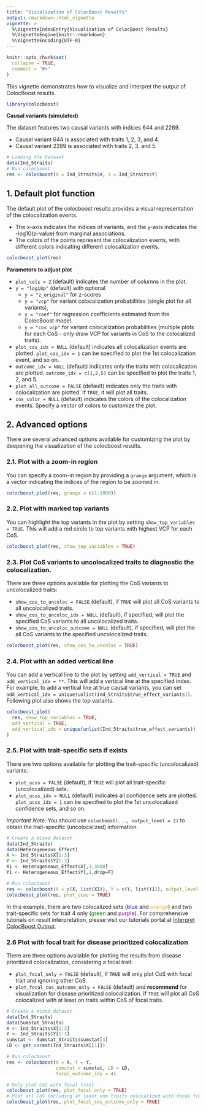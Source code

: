 ```yaml
---
title: "Visualization of ColocBoost Results"
output: rmarkdown::html_vignette
vignette: >
  %\VignetteIndexEntry{Visualization of ColocBoost Results}
  %\VignetteEngine{knitr::rmarkdown}
  %\VignetteEncoding{UTF-8}
---
```


```r
knitr::opts_chunk$set(
  collapse = TRUE,
  comment = "#>"
)
```

This vignette demonstrates how to visualize and interpret the output of ColocBoost results.

```r
library(colocboost)
```

**Causal variants (simulated)**

The dataset features two causal variants with indices 644 and 2289.

- Causal variant 644 is associated with traits 1, 2, 3, and 4.
- Causal variant 2289 is associated with traits 2, 3, and 5.

```r
# Loading the Dataset
data(Ind_5traits)
# Run colocboost 
res <- colocboost(X = Ind_5traits$X, Y = Ind_5traits$Y)
```

## 1. Default plot function

The default plot of the colocboost results provides a visual representation of the colocalization events.

- The x-axis indicates the indices of variants, and the y-axis indicates the -log10(p-value) from marginal associations.
- The colors of the points represent the colocalization events, with different colors indicating different colocalization events.

```r
colocboost_plot(res)
```

**Parameters to adjust plot**

- `plot_cols = 2` (default) indicates the number of columns in the plot.
- `y = "log10p"` (default) with optional 
    - `y = "z_original"` for z-scores
    - `y = "vcp"` for variant colocalization probabilities (single plot for all variants),
    - `y = "coef"` for regression coefficients estimated from the ColocBoost model.
    - `y = "cos_vcp"` for variant colocalization probabilities (multiple plots for each CoS - only draw VCP for variants in CoS to the colocalized traits).
- `plot_cos_idx = NULL` (default) indicates all colocalization events are plotted. `plot_cos_idx = 1` can be specified to plot the 1st colocalization event, and so on.
- `outcome_idx = NULL` (default) indicates only the traits with colocalization are plotted. `outcome_idx = c(1,2,5)` can be specified to plot the traits 1, 2, and 5.
- `plot_all_outcome = FALSE` (default) indicates only the traits with colocalization are plotted. If `TRUE`, it will plot all traits.
- `cos_color = NULL` (default) indicates the colors of the colocalization events. Specify a vector of colors to customize the plot.


## 2. Advanced options

There are several advanced options available for customizing the plot by deepening the visualization of the colocboost results.

### 2.1. Plot with a zoom-in region

You can specify a zoom-in region by providing a `grange` argument, which is a vector indicating the indices of the region to be zoomed in.

```r
colocboost_plot(res, grange = c(1:1000))
```


### 2.2. Plot with marked top variants

You can highlight the top variants in the plot by setting `show_top_variables = TRUE`. This will add a red circle to top variants with highest VCP for each CoS.

```r
colocboost_plot(res, show_top_variables = TRUE)
```


### 2.3. Plot CoS variants to uncolocalized traits to diagnostic the colocalization.

There are three options available for plotting the CoS variants to uncolocalized traits:

- `show_cos_to_uncoloc = FALSE` (default), if `TRUE` will plot all CoS variants to all uncolocalized traits.
- `show_cos_to_uncoloc_idx = NULL` (default), if specified, will plot the specified CoS variants to all uncolocalized traits.
- `show_cos_to_uncoloc_outcome = NULL` (default), if specified, will plot the all CoS variants to the specified uncolocalized traits.

```r
colocboost_plot(res, show_cos_to_uncoloc = TRUE)
```

### 2.4. Plot with an added vertical line

You can add a vertical line to the plot by setting `add_vertical = TRUE` and `add_vertical_idx = **`. This will add a vertical line at the specified index.
For example, to add a vertical line at true causal variants, you can set `add_vertical_idx = unique(unlist(Ind_5traits$true_effect_variants))`.
Following plot also shows the top variants.


```r
colocboost_plot(
  res, show_top_variables = TRUE, 
  add_vertical = TRUE, 
  add_vertical_idx = unique(unlist(Ind_5traits$true_effect_variants))
)
```


### 2.5. Plot with trait-specific sets if exists

There are two options available for plotting the trait-specific (uncolocalized) variants:

- `plot_ucos = FALSE` (default), if `TRUE` will plot all trait-specific (uncolocalized) sets.
- `plot_ucos_idx = NULL` (default) indicates all confidence sets are plotted. `plot_ucos_idx = 1` can be specified to plot the 1st uncolocalized confidence sets, and so on.

*Important Note*: You should use `colocboost(..., output_level = 2)` to obtain the trait-specific (uncolocalized) information.

```r
# Create a mixed dataset
data(Ind_5traits)
data(Heterogeneous_Effect)
X <- Ind_5traits$X[1:3]
Y <- Ind_5traits$Y[1:3]
X1 <- Heterogeneous_Effect$X[,1:3000]
Y1 <- Heterogeneous_Effect$Y[,1,drop=F]

# Run colocboost
res <- colocboost(X = c(X, list(X1)), Y = c(Y, list(Y1)), output_level = 2)
colocboost_plot(res, plot_ucos = TRUE)
```

In this example, there are two colocalized sets (<span style="color:blue">blue</span> and <span style="color:orange">orange</span>) and
two trait-specific sets for trait 4 only (<span style="color:green">green</span> and <span style="color:purple">purple</span>).
For comprehensive tutorials on result interpretation, please visit our tutorials portal 
at [Interpret ColocBoost Output](https://statfungen.github.io/colocboost/articles/Interpret_ColocBoost_Output.html).



### 2.6 Plot with focal trait for disease prioritized colocalization

There are three options available for plotting the results from disease prioritized colocalization, considering a focal trait:

- `plot_focal_only = FALSE` (default), if `TRUE` will only plot CoS with focal trait and ignoring other CoS.
- `plot_focal_cos_outcome_only = FALSE` (default) and **recommend** for visualization for disease prioritized colocalization.
If `TRUE` will plot all CoS colocalized with at least on traits within CoS of focal traits.

```r
# Create a mixed dataset
data(Ind_5traits)
data(Sumstat_5traits) 
X <- Ind_5traits$X[1:3]
Y <- Ind_5traits$Y[1:3]
sumstat <- Sumstat_5traits$sumstat[4]
LD <- get_cormat(Ind_5traits$X[[1]])

# Run colocboost
res <- colocboost(X = X, Y = Y, 
                  sumstat = sumstat, LD = LD, 
                  focal_outcome_idx = 4)

# Only plot CoS with focal trait
colocboost_plot(res, plot_focal_only = TRUE)
# Plot all CoS including at least one traits colocalized with focal trait
colocboost_plot(res, plot_focal_cos_outcome_only = TRUE)
```


